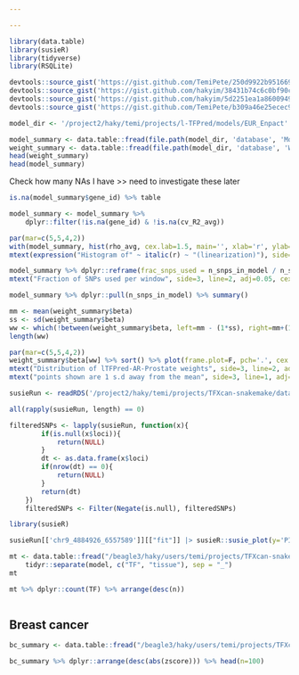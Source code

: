 ```yaml
---

---
```



```r
library(data.table)
library(susieR)
library(tidyverse)
library(RSQLite)
```

```r
devtools::source_gist('https://gist.github.com/TemiPete/250d9922b9516691f83bb1fd999a3ccc')
devtools::source_gist('https://gist.github.com/hakyim/38431b74c6c0bf90c12f')
devtools::source_gist('https://gist.github.com/hakyim/5d2251ea1a86009499e4ffdf47fe2735')
devtools::source_gist('https://gist.github.com/TemiPete/b309a46e25ecec93127fb6756e68fb14')
```
```r
model_dir <- '/project2/haky/temi/projects/l-TFPred/models/EUR_Enpact'
```

```r
model_summary <- data.table::fread(file.path(model_dir, 'database', 'Model_summary.txt'))
weight_summary <- data.table::fread(file.path(model_dir, 'database', 'Weight_summary.txt'))
head(weight_summary)
head(model_summary)
```

Check how many NAs I have >> need to investigate these later
```r
is.na(model_summary$gene_id) %>% table
```

```r
model_summary <- model_summary %>%
    dplyr::filter(!is.na(gene_id) & !is.na(cv_R2_avg))
```

```r
par(mar=c(5,5,4,2))
with(model_summary, hist(rho_avg, cex.lab=1.5, main='', xlab='r', ylab='number of loci', col=adjustcolor('red', 0.3)))
mtext(expression("Histogram of" ~ italic(r) ~ "(linearization)"), side=3, line=2, adj=0.05, cex=1.5)
```


```r
model_summary %>% dplyr::reframe(frac_snps_used = n_snps_in_model / n_snps_in_window) %>% pull(frac_snps_used) %>% hist(main=NULL, xlab='Fraction of SNPs used', ylab='number of snps per window', cex.lab=1.5)
mtext("Fraction of SNPs used per window", side=3, line=2, adj=0.05, cex=1.5)
```


```r
model_summary %>% dplyr::pull(n_snps_in_model) %>% summary()
```

```r
mm <- mean(weight_summary$beta)
ss <- sd(weight_summary$beta)
ww <- which(!between(weight_summary$beta, left=mm - (1*ss), right=mm+(1*ss)))
length(ww)
```
```r
par(mar=c(5,5,4,2))
weight_summary$beta[ww] %>% sort() %>% plot(frame.plot=F, pch='.', cex.lab=1.5)
mtext("Distribution of lTFPred-AR-Prostate weights", side=3, line=2, adj=0.05, cex=1.25)
mtext("points shown are 1 s.d away from the mean", side=3, line=1, adj=0.05, cex=1.5)
```



```r
susieRun <- readRDS('/project2/haky/temi/projects/TFXcan-snakemake/data/finemapping/asthma_children/asthma_children.chr13.susie.RDS')
```


```r
all(rapply(susieRun, length) == 0)
```


```r
filteredSNPs <- lapply(susieRun, function(x){
        if(is.null(x$loci)){
            return(NULL)
        }
        dt <- as.data.frame(x$loci)
        if(nrow(dt) == 0){
            return(NULL)
        }
        return(dt)
    }) 
    filteredSNPs <- Filter(Negate(is.null), filteredSNPs)
```


```r
library(susieR)
```


```r
susieRun[['chr9_4884926_6557589']][["fit"]] |> susieR::susie_plot(y='PIP')
```


```r
mt <- data.table::fread("/beagle3/haky/users/temi/projects/TFXcan-snakemake/metadata/models101.txt") %>%
    tidyr::separate(model, c("TF", "tissue"), sep = "_")
mt
```


```r
mt %>% dplyr::count(TF) %>% arrange(desc(n))
```

```r

```


## Breast cancer


```r
bc_summary <- data.table::fread("/beagle3/haky/users/temi/projects/TFXcan-snakemake/data/breast_cancer_2024-12-11/output/breast_cancer.enpactScores.2024-12-11.spredixcan.txt")
```


```r
bc_summary %>% dplyr::arrange(desc(abs(zscore))) %>% head(n=100)
```